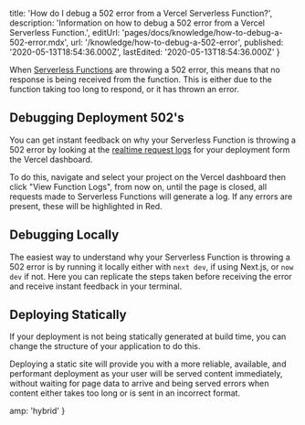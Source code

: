 
  title: 'How do I debug a 502 error from a Vercel Serverless Function?',
  description:
    'Information on how to debug a 502 error from a Vercel Serverless Function.',
  editUrl: 'pages/docs/knowledge/how-to-debug-a-502-error.mdx',
  url: '/knowledge/how-to-debug-a-502-error',
  published: '2020-05-13T18:54:36.000Z',
  lastEdited: '2020-05-13T18:54:36.000Z'
}

When [Serverless Functions](/docs/v2/serverless-functions/introduction) are throwing a 502 error, this means that no response is being received from the function. This is either due to the function taking too long to respond, or it has thrown an error.

## Debugging Deployment 502's

You can get instant feedback on why your Serverless Function is throwing a 502 error by looking at the [realtime request logs](/knowledge/where-are-vercel-logs) for your deployment form the Vercel dashboard.

To do this, navigate and select your project on the Vercel dashboard then click "View Function Logs", from now on, until the page is closed, all requests made to Serverless Functions will generate a log. If any errors are present, these will be highlighted in Red.

## Debugging Locally

The easiest way to understand why your Serverless Function is throwing a 502 error is by running it locally either with `next dev`, if using Next.js, or `now dev` if not. Here you can replicate the steps taken before receiving the error and receive instant feedback in your terminal.

## Deploying Statically

If your deployment is not being statically generated at build time, you can change the structure of your application to do this.

Deploying a static site will provide you with a more reliable, available, and performant deployment as your user will be served content immediately, without waiting for page data to arrive and being served errors when content either takes too long or is sent in an incorrect format.


  amp: 'hybrid'
}
